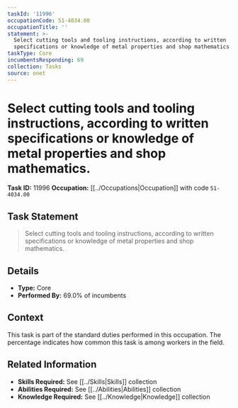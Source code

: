 ```yaml
---
taskId: '11996'
occupationCode: 51-4034.00
occupationTitle: ''
statement: >-
  Select cutting tools and tooling instructions, according to written
  specifications or knowledge of metal properties and shop mathematics.
taskType: Core
incumbentsResponding: 69
collection: Tasks
source: onet
---
```

# Select cutting tools and tooling instructions, according to written specifications or knowledge of metal properties and shop mathematics.

**Task ID:** 11996
**Occupation:** [[../Occupations|Occupation]] with code `51-4034.00`

## Task Statement

> Select cutting tools and tooling instructions, according to written specifications or knowledge of metal properties and shop mathematics.

## Details

- **Type:** Core
- **Performed By:** 69.0% of incumbents

## Context

This task is part of the standard duties performed in this occupation. The percentage indicates how common this task is among workers in the field.

## Related Information

- **Skills Required:** See [[../Skills|Skills]] collection
- **Abilities Required:** See [[../Abilities|Abilities]] collection
- **Knowledge Required:** See [[../Knowledge|Knowledge]] collection
